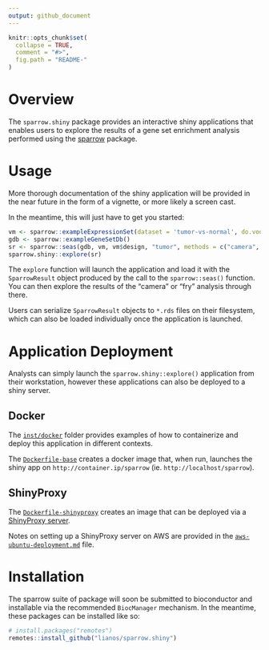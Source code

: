 ```yaml
---
output: github_document
---
```


<!-- README.md is generated from README.Rmd. Please edit that file -->

```r
knitr::opts_chunk$set(
  collapse = TRUE,
  comment = "#>",
  fig.path = "README-"
)
```

# Overview

The `sparrow.shiny` package provides an interactive shiny applications that
enables users to explore the results of a gene set enrichment analysis performed
using the [sparrow](https://github.com/lianos/sparrow) package.

# Usage

More thorough documentation of the shiny application will be provided in the
near future in the form of a vignette, or more likely a screen cast.

In the meantime, this will just have to get you started:

```r
vm <- sparrow::exampleExpressionSet(dataset = 'tumor-vs-normal', do.voom = TRUE)
gdb <- sparrow::exampleGeneSetDb()
sr <- sparrow::seas(gdb, vm, vm$design, "tumor", methods = c("camera", "fry"))
sparrow.shiny::explore(sr)
```

The `explore` function will launch the application and load it with the
`SparrowResult` object produced by the call to the `sparrow::seas()` function.
You can then explore the results of the "camera" or "fry" analysis through
there.

Users can serialize `SparrowResult` objects to `*.rds` files on their
filesystem, which can also be loaded individually once the application is
launched.

# Application Deployment

Analysts can simply launch the `sparrow.shiny::explore()` application from
their workstation, however these applications can also be deployed to a shiny
server.

## Docker

The [`inst/docker`](inst/docker) folder provides examples of how to containerize
and deploy this application in different contexts.

The [`Dockerfile-base`](inst/docker/Dockerfile-base) creates a
docker image that, when run, launches the shiny app on
`http://container.ip/sparrow` (ie. `http://localhost/sparrow`).

## ShinyProxy

The [`Dockerfile-shinyproxy`](inst/docker/Dockerfile-shinyproxy)
creates an image that can be deployed via a
[ShinyProxy server](https://www.shinyproxy.io/).

Notes on setting up a ShinyProxy server on AWS are provided in the
[`aws-ubuntu-deployment.md`](inst/docker/aws-ubuntu-deployment.md) file.

# Installation

The sparrow suite of package will soon be submitted to bioconductor and
installable via the recommended `BiocManager` mechanism. In the meantime, these
packages can be installed like so:

```r
# install.packages("remotes")
remotes::install_github("lianos/sparrow.shiny")
```
